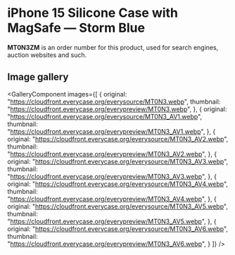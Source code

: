 
# iPhone 15 Silicone Case with MagSafe — Storm Blue

<Callout type='info' emoji='👉🏻'>**MT0N3ZM** is an order number for this product, used for search engines, auction websites and such.</Callout>

## Image gallery

<GalleryComponent
    images={[
      {
        original: "https://cloudfront.everycase.org/everysource/MT0N3.webp",
        thumbnail: "https://cloudfront.everycase.org/everypreview/MT0N3.webp",
      },
      {
        original: "https://cloudfront.everycase.org/everysource/MT0N3_AV1.webp",
        thumbnail: "https://cloudfront.everycase.org/everypreview/MT0N3_AV1.webp",
      },
      {
        original: "https://cloudfront.everycase.org/everysource/MT0N3_AV2.webp",
        thumbnail: "https://cloudfront.everycase.org/everypreview/MT0N3_AV2.webp",
      },
      {
        original: "https://cloudfront.everycase.org/everysource/MT0N3_AV3.webp",
        thumbnail: "https://cloudfront.everycase.org/everypreview/MT0N3_AV3.webp",
      },
      {
        original: "https://cloudfront.everycase.org/everysource/MT0N3_AV4.webp",
        thumbnail: "https://cloudfront.everycase.org/everypreview/MT0N3_AV4.webp",
      },
      {
        original: "https://cloudfront.everycase.org/everysource/MT0N3_AV5.webp",
        thumbnail: "https://cloudfront.everycase.org/everypreview/MT0N3_AV5.webp",
      },
      {
        original: "https://cloudfront.everycase.org/everysource/MT0N3_AV6.webp",
        thumbnail: "https://cloudfront.everycase.org/everypreview/MT0N3_AV6.webp",
      }
    ]}
  />
